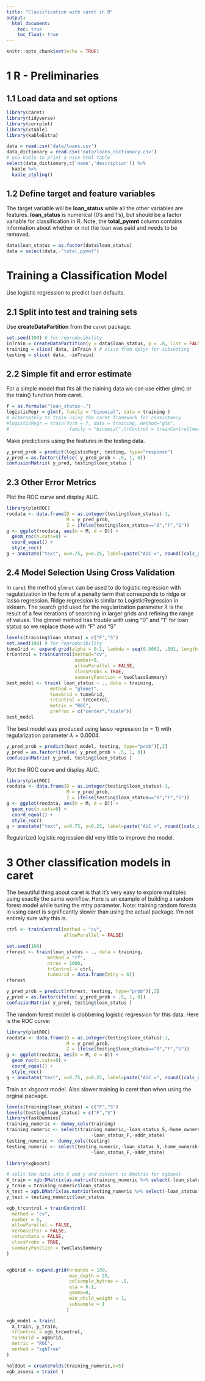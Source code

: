 ```yaml
---
title: "Classification with caret in R"
output:
  html_document:
    toc: true
    toc_float: true
---
```


```r
knitr::opts_chunk$set(echo = TRUE)
```

# 1 R - Preliminaries

## 1.1 Load data and set options
```r
library(caret)
library(tidyverse)
library(corrplot)
library(xtable)
library(kableExtra)
```

```r
data = read.csv('data/loans.csv')
data_dictionary = read.csv('data/loans_dictionary.csv')
# use kable to print a nice html table
select(data_dictionary,c('name','description')) %>%
  kable %>%
  kable_styling()
```

## 1.2 Define target and feature variables

The target variable will be **loan_status** while all the other variables are features. **loan_status** is numerical (0's and 1's), but should be a factor variable for classification in R.  Note, the **total_pymnt** column contains information about whether or not the loan was paid and needs to be removed.

```r
data$loan_status = as.factor(data$loan_status)
data = select(data,-"total_pymnt")
```

# Training a Classification Model

Use logistic regression to predict loan defaults.

## 2.1 Split into test and training sets 

Use **createDataPartition** from the `caret` package.

```r
set.seed(100) # for reproducibility
inTrain = createDataPartition(y = data$loan_status, p = .8, list = FALSE)
training = slice( data, inTrain ) # slice from dplyr for subsetting
testing = slice( data, -inTrain)
```

## 2.2 Simple fit and error estimate

For a simple model that fits all the training data we can use either glm() or the train() function from caret.  

```r
f = as.formula("loan_status~.")
logisticRegr = glm(f, family = "binomial", data = training )
# alternately to train using the caret framework for consistency
#logisticRegr = train(form = f, data = training, method="glm", 
#                      family = "binomial",trControl = trainControl(method="none"))
```

Make predictions using the features in the testing data.

```r
y_pred_prob = predict(logisticRegr, testing, type="response")
y_pred = as.factor(ifelse( y_pred_prob > .5, 1, 0))
confusionMatrix( y_pred, testing$loan_status )
```

## 2.3 Other Error Metrics

Plot the ROC curve and display AUC.

```r
library(plotROC)
rocdata <- data.frame(D = as.integer(testing$loan_status)-1, 
                      M = y_pred_prob,
                      Z = ifelse(testing$loan_status=="0","F","S"))
g <- ggplot(rocdata, aes(m = M, d = D)) + 
  geom_roc(n.cuts=0) + 
  coord_equal() +
  style_roc()
g + annotate("text", x=0.75, y=0.25, label=paste("AUC =", round((calc_auc(g))$AUC, 4)))
```

## 2.4 Model Selection Using Cross Validation

In  `caret` the method `glmnet` can be used to do logistic regression with regulatization in the form of a penalty term that corresponds to ridge or lasso regression.  Ridge regression is similar to LogisticRegression in sklearn.  The search grid used for the regularization parameter $\lambda$ is the result of a few iterations of searching in larger grids and refining the range of values.  The glmnet method has trouble with using "0" and "1" for loan status so we replace those with "F" and "S"

```r
levels(training$loan_status) = c("F","S")
set.seed(100) # for reproducibility
tuneGrid <- expand.grid(alpha = 0:1, lambda = seq(0.0001, .001, length = 10))
trControl = trainControl(method="cv",
                         number=5,
                         allowParallel = FALSE,
                         classProbs = TRUE,
                         summaryFunction = twoClassSummary)
best_model <- train( loan_status ~ ., data = training, 
                method = "glmnet",
                tuneGrid = tuneGrid, 
                trControl = trControl,
                metric = "ROC",
                preProc = c("center","scale"))
best_model
```

The best model was produced using lasso regression ($\alpha = 1$) with regularization parameter $\lambda = 0.0004$. 

```r
y_pred_prob = predict(best_model, testing, type="prob")[,2]
y_pred = as.factor(ifelse( y_pred_prob > .5, 1, 0))
confusionMatrix( y_pred, testing$loan_status )
```

Plot the ROC curve and display AUC.

```r
library(plotROC)
rocdata <- data.frame(D = as.integer(testing$loan_status)-1, 
                      M = y_pred_prob,
                      Z = ifelse(testing$loan_status=="0","F","S"))
g <- ggplot(rocdata, aes(m = M, d = D)) + 
  geom_roc(n.cuts=0) + 
  coord_equal() +
  style_roc()
g + annotate("text", x=0.75, y=0.25, label=paste("AUC =", round((calc_auc(g))$AUC, 4)))
```

Regularized logistic regression did very little to improve the model.

# 3 Other classification models in caret

The beautiful thing about caret is that it's very easy to explore multiples using exactly the same workflow.  Here is an example of building a random forest model while tuning the mtry parameter.  Note:  training random forests in using caret is significantly slower than using the actual package.  I'm not entirely sure why this is.  

```r
ctrl <- trainControl(method = "cv",
                     allowParallel = FALSE)

set.seed(100)
rforest <- train(loan_status ~ ., data = training,
               method = "rf",
               ntree = 1000,
               trControl = ctrl,
               tuneGrid = data.frame(mtry = 6))
rforest
```

```r
y_pred_prob = predict(rforest, testing, type="prob")[,2]
y_pred = as.factor(ifelse( y_pred_prob > .5, 1, 0))
confusionMatrix( y_pred, testing$loan_status )
```

The random forest model is clobbering logistic regression for this data.  Here is the ROC curve:

```r
library(plotROC)
rocdata <- data.frame(D = as.integer(testing$loan_status)-1, 
                      M = y_pred_prob,
                      Z = ifelse(testing$loan_status=="0","F","S"))
g <- ggplot(rocdata, aes(m = M, d = D)) + 
  geom_roc(n.cuts=0) + 
  coord_equal() +
  style_roc()
g + annotate("text", x=0.75, y=0.25, label=paste("AUC =", round((calc_auc(g))$AUC, 4)))
```

Train an xbgoost model.  Also slower training in caret than when using the orginal package. 

```r
levels(training$loan_status) = c("F","S")
levels(testing$loan_status) = c("F","S")
library(fastDummies)
training_numeric <- dummy_cols(training)
training_numeric <- select(training_numeric,-loan_status_S,-home_ownership,-purpose,-term,
                               -loan_status_F,-addr_state)
testing_numeric <- dummy_cols(testing)
testing_numeric <- select(testing_numeric,-loan_status_S,-home_ownership,-purpose,-term,
                               -loan_status_F,-addr_state)
```

```r
library(xgboost)

# split the data into X and y and convert to Dmatrix for xgboost
X_train = xgb.DMatrix(as.matrix(training_numeric %>% select(-loan_status)))
y_train = training_numeric$loan_status
X_test = xgb.DMatrix(as.matrix(testing_numeric %>% select(-loan_status)))
y_test = testing_numeric$loan_status

xgb_trcontrol = trainControl(
  method = "cv",
  number = 5,  
  allowParallel = FALSE,
  verboseIter = FALSE,
  returnData = FALSE,
  classProbs = TRUE,  
  summaryFunction = twoClassSummary
)


xgbGrid <- expand.grid(nrounds = 100,
                       max_depth = 25,
                       colsample_bytree = .8,
                       eta = 0.1,
                       gamma=0,
                       min_child_weight = 1,
                       subsample = 1
                      )

xgb_model = train(
  X_train, y_train,  
  trControl = xgb_trcontrol,
  tuneGrid = xgbGrid,
  metric = "ROC",
  method = "xgbTree"
)
```

```r
holdOut = createFolds(training_numeric,k=5)
xgb_assess = train( )
```